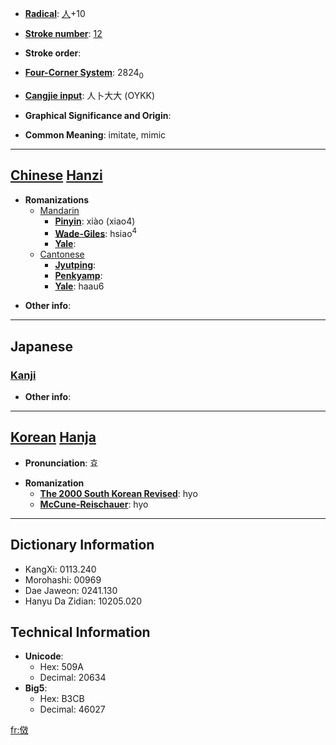 * '''[[Wiktionary:Chinese radical index| Radical]]''': [[Wiktionary:Chinese radical index 人|人]]+10

* '''[[Wiktionary:Chinese total strokes index|Stroke number]]''': [[Wiktionary:Chinese total strokes index 12|12]]

* '''Stroke order''': 

* '''[[Wiktionary:Chinese four corner index|Four-Corner System]]''': 2824<sub>0</sub>

* '''[[Wiktionary:Chinese Cangjie index|Cangjie input]]''': 人卜大大 (OYKK)

* '''Graphical Significance and Origin''': 

* '''Common Meaning''': imitate, mimic

----

== [[Chinese]] [[Hanzi]] ==

* '''Romanizations'''
** [[Mandarin]]
*** '''[[Pinyin]]''': xiào (xiao4)
*** '''[[Wade-Giles]]''': hsiao<sup>4</sup>
*** '''[[Yale]]''': 
**[[Cantonese]]
***'''[[Jyutping]]''':
***'''[[Penkyamp]]''': 
***'''[[Yale]]''': haau6

* '''Other info''': 

----

==Japanese==
===[[Kanji]]===
{{kanji|on readings=[[こう]] (kō)
|kun readings=[[ならう]] (narau)
}}

* '''Other info''':  

----

== [[Korean]] [[Hanja]] ==

* '''Pronunciation''': 효

* '''Romanization'''
** '''[[The 2000 South Korean Revised Romanization|The 2000 South Korean Revised]]''': hyo
** '''[[McCune-Reischauer]]''': hyo

----

== Dictionary Information ==

* KangXi: 0113.240
* Morohashi: 00969
* Dae Jaweon: 0241.130
* Hanyu Da Zidian: 10205.020

== Technical Information ==

* '''Unicode''':
** Hex: 509A
** Decimal: 20634
* '''Big5''':
** Hex: B3CB
** Decimal: 46027

[[fr:傚]]